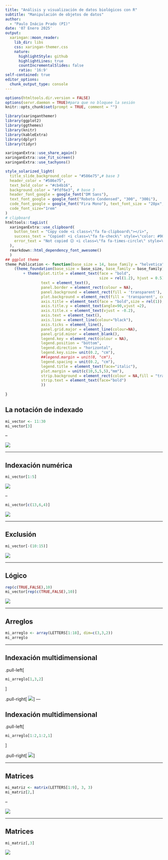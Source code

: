 ```yaml
---
title: "Análisis y visualización de datos biológicos con R"
subtitle: "Manipulación de objetos de datos"
author: 
  - "Paulo Inácio Prado (PI)"
date: '07 Enero 2025'
output:
  xaringan::moon_reader:
    lib_dir: libs
    css: xaringan-themer.css
    nature:
      highlightStyle: github
      highlightLines: true
      countIncrementalSlides: false
      ratio: '16:9'
self-contained: true
editor_options: 
  chunk_output_type: console
---
```


```r
options(htmltools.dir.version = FALSE)
options(servr.daemon = TRUE)#para que no bloquee la sesión
knitr::opts_chunk$set(prompt = TRUE, comment = "")
```

```r
library(xaringanthemer)
library(ggplot2)
library(ggthemes)
library(knitr)
library(kableExtra)
library(dplyr)
library(tidyr)

xaringanExtra::use_share_again()
xaringanExtra::use_fit_screen()
xaringanExtra::use_tachyons()

style_solarized_light(
  title_slide_background_color = "#586e75",# base 3
  header_color = "#586e75",
  text_bold_color = "#cb4b16",
  background_color = "#fdf6e3", # base 3
  header_font_google = google_font("DM Sans"),
  text_font_google = google_font("Roboto Condensed", "300", "300i"),
  code_font_google = google_font("Fira Mono"), text_font_size = "28px",
  code_font_size="1rem"
)
# clipboard
htmltools::tagList(
  xaringanExtra::use_clipboard(
    button_text = "Copy code <i class=\"fa fa-clipboard\"></i>",
    success_text = "Copied! <i class=\"fa fa-check\" style=\"color: #90BE6D\"></i>",
    error_text = "Not copied 😕 <i class=\"fa fa-times-circle\" style=\"color: #F94144\"></i>"
  ),
  rmarkdown::html_dependency_font_awesome()
  )
## ggplot theme
theme_Publication <- function(base_size = 14, base_family = "helvetica") {
    (theme_foundation(base_size = base_size, base_family = base_family)
        + theme(plot.title = element_text(face = "bold",
                                          size = rel(1.2), hjust = 0.5),
                text = element_text(),
                panel.border = element_rect(colour = NA),
                panel.background = element_rect(fill = 'transparent'),
                plot.background = element_rect(fill = 'transparent', color = NA),
                axis.title = element_text(face = "bold",size = rel(1)),
                axis.title.y = element_text(angle=90,vjust =2),
                axis.title.x = element_text(vjust = -0.2),
                axis.text = element_text(), 
                axis.line = element_line(colour="black"),
                axis.ticks = element_line(),
                panel.grid.major = element_line(colour=NA),
                panel.grid.minor = element_blank(),
                legend.key = element_rect(colour = NA),
                legend.position = "bottom",
                legend.direction = "horizontal",
                legend.key.size= unit(0.2, "cm"),
                ##legend.margin = unit(0, "cm"),
                legend.spacing = unit(0.2, "cm"),
                legend.title = element_text(face="italic"),
                plot.margin = unit(c(10,5,5,5),"mm"),
                strip.background = element_rect(colour = NA,fill = "transparent"),
                strip.text = element_text(face="bold")
                ))
    
}
```

## La notación de indexado

```r
mi_vector <- 11:30
mi_vector[3]
```
--

![](figs/vector_sel3.png)

---

## Indexación numérica

```r
mi_vector[1:5]
```

![](figs/vector_sel1_5.png)

--

```r
mi_vector[c(13,6,4)]
```

![](figs/vector_sel4_6_13.png)

---


## Exclusión

```r
mi_vector[-(10:15)]
```

![](figs/vector_unsel_9_15.png)

---

## Lógico

```r
rep(c(TRUE,FALSE),10)
mi_vector[rep(c(TRUE,FALSE),10)]
```

![](figs/vector_sel_logical.png)

---

## Arreglos


```r
mi_arreglo <- array(LETTERS[1:18], dim=c(3,3,2))
mi_arreglo
```
---

## Indexación multidimensional

.pull-left[
```r
mi_arreglo[1,3,2]
```
]

.pull-right[
![](figs/array_sel132.png)
]
---

## Indexación multidimensional

.pull-left[
```r
mi_arreglo[1:2,1:2,1]
```
]

.pull-right[
![](figs/array_sel12121.png)
]

---

## Matrices

```r
mi_matriz <- matrix(LETTERS[1:9], 3, 3)
mi_matriz[2,]
```
--

![](figs/matrix_row2.png)


---

## Matrices

```r
mi_matriz[,3]
```

![](figs/matrix_col3.png)

